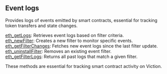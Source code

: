 
<Meta
  title="Viction event logs info| dRPC"
/>

## Event logs

Provides logs of events emitted by smart contracts, essential for tracking token transfers and state changes.

[eth_getLogs](/viction-api/eventlogs/eth_getLogs): Retrieves event logs based on filter criteria. \
[eth_newFilter](/viction-api/eventlogs/eth_newFilter): Creates a new filter to monitor specific events. \
[eth_getFilterChanges](/viction-api/eventlogs/eth_getFilterChanges): Fetches new event logs since the last filter update. \
[eth_uninstallFilter](/viction-api/eventlogs/eth_uninstallFilter): Removes an existing event filter. \
[eth_getFilterLogs](/viction-api/eventlogs/eth_getFilterLogs): Returns all past logs that match a given filter.

These methods are essential for tracking smart contract activity on Viction.

<Space h={16} />
<GetStarted />